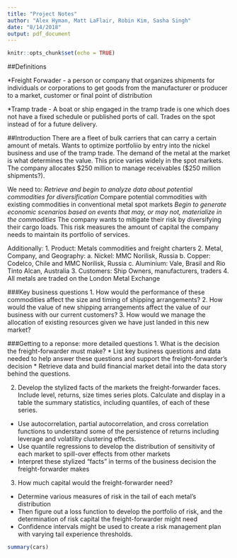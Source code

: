 ```yaml
---
title: "Project Notes"
author: "Alex Hyman, Matt LaFlair, Robin Kim, Sasha Singh"
date: "8/14/2018"
output: pdf_document
---
```


```r
knitr::opts_chunk$set(echo = TRUE)
```

##Definitions

*Freight Forwader - a person or company that organizes shipments for individuals or corporations to get goods from the manufacturer or producer to a market, customer or final point of distribution

*Tramp trade - A boat or ship engaged in the tramp trade is one which does not have a fixed schedule or published ports of call. Trades on the spot instead of for a future delivery.

##Introduction
There are a fleet of bulk carriers that can carry a certain amount of metals. Wants to optimize portfoliio by entry into the nickel business and use of the tramp trade. The demand of the metal at the market is what determines the value. This price varies widely in the spot markets. The company allocates \$250 million to manage receivables ($250 million shipments?).

We need to:
*Retrieve and begin to analyze data about potential commodities for diversification
*Compare potential commodities with existing commodities in conventional metal spot markets
*Begin to generate economic scenarios based on events that may, or may not, materialize in the commodities
*The company wants to mitigate their risk by diversifying their cargo loads. This risk measures the amount of capital the company needs to maintain its portfolio of services.

Additionally:
1. Product: Metals commodities and freight charters
2. Metal, Company, and Geography:
    a. Nickel: MMC Norilisk, Russia
    b. Copper: Codelco, Chile and MMC Norilisk, Russia
    c. Aluminium: Vale, Brasil and Rio Tinto Alcan, Australia
3. Customers: Ship Owners, manufacturers, traders
4. All metals are traded on the London Metal Exchange

###Key business questions
1. How would the performance of these commodities affect the size and timing of shipping arrangements?
2. How would the value of new shipping arrangements affect the value of our business with our current customers?
3. How would we manage the allocation of existing resources given we have just landed in this new market?

###Getting to a reponse: more detailed questions
1. What is the decision the freight-forwarder must make?
* List key business questions and data needed to help answer these questions and support the freight-forwarder’s decision
* Retrieve data and build financial market detail into the data story behind the questions.

2. Develop the stylized facts of the markets the freight-forwarder faces. Include level, returns, size times series plots. Calculate and display in a table the summary statistics, including quantiles, of each of these series.
* Use autocorrelation, partial autocorrelation, and cross correlation functions to understand some of the persistence of returns including leverage and volatility clustering effects.
* Use quantile regressions to develop the distribution of sensitivity of each market to spill-over effects from other markets
* Interpret these stylized “facts” in terms of the business decision the freight-forwarder makes

3. How much capital would the freight-forwarder need?
* Determine various measures of risk in the tail of each metal’s distribution
* Then figure out a loss function to develop the portfolio of risk, and the determination of risk capital the freight-forwarder might need
* Confidence intervals might be used to create a risk management plan with varying tail experience thresholds.


```r
summary(cars)
```
